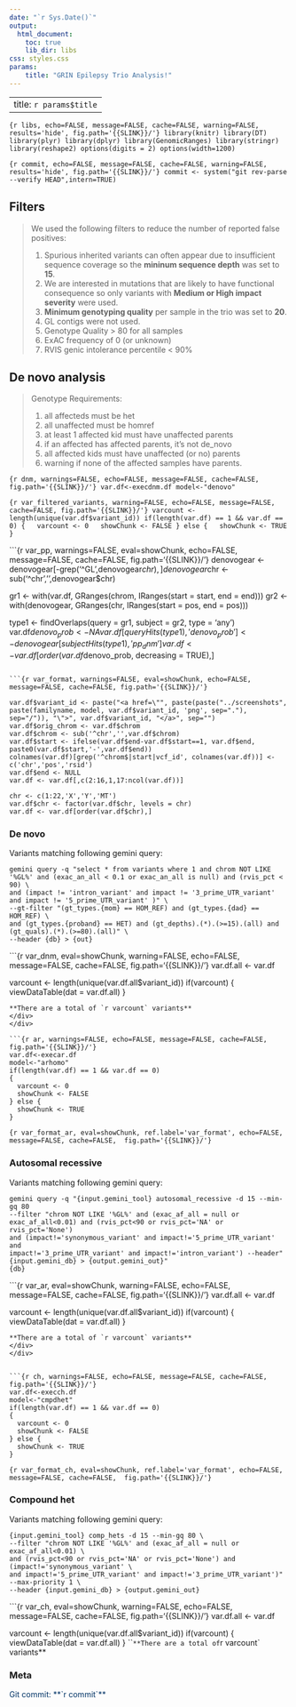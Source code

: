 ```yaml
---
date: "`r Sys.Date()`"
output:
  html_document:
    toc: true
    lib_dir: libs
css: styles.css
params: 
    title: "GRIN Epilepsy Trio Analysis!"
---
```

---
title: `r params$title`
---
```{r libs, echo=FALSE, message=FALSE, cache=FALSE, warning=FALSE, results='hide', fig.path='{{SLINK}}/'}
library(knitr)
library(DT)
library(plyr)
library(dplyr)
library(GenomicRanges)
library(stringr)
library(reshape2)
options(digits = 2)
options(width=1200)
```

```{r commit, echo=FALSE, message=FALSE, cache=FALSE, warning=FALSE, results='hide', fig.path='{{SLINK}}/'}
commit <- system("git rev-parse --verify HEAD",intern=TRUE)
```

## Filters
<blockquote>
We used the following filters to reduce the number of reported false positives:

1. Spurious inherited variants can often appear due to insufficient sequence coverage so the **mininum sequence depth** was set to **15**.
2. We are interested in mutations that are likely to have functional consequence so only variants with **Medium or High impact severity** were used.
3. **Minimum genotyping quality** per sample in the trio was set to **20**.
4. GL contigs were not used.
5. Genotype Quality > 80 for all samples
6. ExAC frequency of 0 (or unknown)
7. RVIS genic intolerance percentile < 90%
</blockquote>

## De novo analysis
<blockquote>
Genotype Requirements:
  
1. all affecteds must be het
2. all unaffected must be homref
3. at least 1 affected kid must have unaffected parents
4. if an affected has affected parents, it’s not de_novo
5. all affected kids must have unaffected (or no) parents
6. warning if none of the affected samples have parents.
</blockquote>

```{r dnm, warnings=FALSE, echo=FALSE, message=FALSE, cache=FALSE, fig.path='{{SLINK}}/'}
var.df<-execdnm.df
model<-"denovo"
```

```{r var_filtered_variants, warning=FALSE, echo=FALSE, message=FALSE, cache=FALSE, fig.path='{{SLINK}}/'}
varcount <- length(unique(var.df$variant_id))
if(length(var.df) == 1 && var.df == 0)
{
  varcount <- 0
  showChunk <- FALSE
} else {
  showChunk <- TRUE
}
```

```{r var_pp, warnings=FALSE, eval=showChunk, echo=FALSE, message=FALSE, cache=FALSE, fig.path='{{SLINK}}/'}
denovogear <- denovogear[-grep('^GL',denovogear$chr),]
denovogear$chr <- sub('^chr','',denovogear$chr)

gr1 <- with(var.df, GRanges(chrom, IRanges(start = start, end = end))) 
gr2 <- with(denovogear, GRanges(chr, IRanges(start = pos, end = pos)))

type1 <- findOverlaps(query = gr1, subject = gr2, type = 'any')
var.df$denovo_prob <- NA
var.df[queryHits(type1),'denovo_prob'] <- denovogear[subjectHits(type1),'pp_dnm']
var.df <- var.df[order(var.df$denovo_prob, decreasing = TRUE),]
```

```{r var_format, warnings=FALSE, eval=showChunk, echo=FALSE, message=FALSE, cache=FALSE, fig.path='{{SLINK}}/'}

var.df$variant_id <- paste("<a href=\"", paste(paste("../screenshots", paste(familyname, model, var.df$variant_id, 'png', sep="."), sep="/")), "\">", var.df$variant_id, "</a>", sep="")
var.df$orig_chrom <- var.df$chrom
var.df$chrom <- sub('^chr','',var.df$chrom)
var.df$start <- ifelse(var.df$end-var.df$start==1, var.df$end, paste0(var.df$start,'-',var.df$end))
colnames(var.df)[grep('^chrom$|start|vcf_id', colnames(var.df))] <- c('chr','pos','rsid')
var.df$end <- NULL
var.df <- var.df[,c(2:16,1,17:ncol(var.df))]

chr <- c(1:22,'X','Y','MT')
var.df$chr <- factor(var.df$chr, levels = chr)
var.df <- var.df[order(var.df$chr),]
```


<div class="panel panel-default">
<div class="panel-heading">
<h3 class="panel-title">De novo</h3>
</div>
<div class="panel-body">
Variants matching following gemini query:
```
gemini query -q "select * from variants where 1 and chrom NOT LIKE '%GL%' and (exac_an_all < 0.1 or exac_an_all is null) and (rvis_pct < 90) \
and (impact != 'intron_variant' and impact != '3_prime_UTR_variant' and impact != '5_prime_UTR_variant' )" \
--gt-filter "(gt_types.{mom} == HOM_REF) and (gt_types.{dad} == HOM_REF) \
and (gt_types.{proband} == HET) and (gt_depths).(*).(>=15).(all) and (gt_quals).(*).(>=80).(all)" \
--header {db} > {out}
```

```{r var_dnm, eval=showChunk, warning=FALSE, echo=FALSE, message=FALSE, cache=FALSE,  fig.path='{{SLINK}}/'}
var.df.all <- var.df

varcount <- length(unique(var.df.all$variant_id))
if(varcount)
{
  viewDataTable(dat = var.df.all)
}
```
**There are a total of `r varcount` variants**
</div>
</div>

```{r ar, warnings=FALSE, echo=FALSE, message=FALSE, cache=FALSE, fig.path='{{SLINK}}/'}
var.df<-execar.df
model<-"arhomo"
if(length(var.df) == 1 && var.df == 0)
{
  varcount <- 0
  showChunk <- FALSE
} else {
  showChunk <- TRUE
}
```
```{r var_format_ar, eval=showChunk, ref.label='var_format', echo=FALSE, message=FALSE, cache=FALSE,  fig.path='{{SLINK}}/'}
```

<div class="panel panel-default">
<div class="panel-heading">
<h3 class="panel-title">Autosomal recessive</h3>
</div>
<div class="panel-body">
Variants matching following gemini query:
```
gemini query -q "{input.gemini_tool} autosomal_recessive -d 15 --min-gq 80  
--filter "chrom NOT LIKE '%GL%' and (exac_af_all = null or
exac_af_all<0.01) and (rvis_pct<90 or rvis_pct='NA' or rvis_pct='None')
and (impact!='synonymous_variant' and impact!='5_prime_UTR_variant' and
impact!='3_prime_UTR_variant' and impact!='intron_variant') --header"
{input.gemini_db} > {output.gemini_out}"
{db}
```

```{r var_ar, eval=showChunk, warning=FALSE, echo=FALSE, message=FALSE, cache=FALSE,  fig.path='{{SLINK}}/'}
var.df.all <- var.df

varcount <- length(unique(var.df.all$variant_id))
if(varcount)
{
  viewDataTable(dat = var.df.all)
}
```
**There are a total of `r varcount` variants**
</div>
</div>


```{r ch, warnings=FALSE, echo=FALSE, message=FALSE, cache=FALSE, fig.path='{{SLINK}}/'}
var.df<-execch.df
model<-"cmpdhet"
if(length(var.df) == 1 && var.df == 0)
{
  varcount <- 0
  showChunk <- FALSE
} else {
  showChunk <- TRUE
}
```
```{r var_format_ch, eval=showChunk, ref.label='var_format', echo=FALSE, message=FALSE, cache=FALSE,  fig.path='{{SLINK}}/'}
```


<div class="panel panel-default">
<div class="panel-heading">
<h3 class="panel-title">Compound het</h3>
</div>
<div class="panel-body">
Variants matching following gemini query:
```
{input.gemini_tool} comp_hets -d 15 --min-gq 80 \
--filter "chrom NOT LIKE '%GL%' and (exac_af_all = null or exac_af_all<0.01) \
and (rvis_pct<90 or rvis_pct='NA' or rvis_pct='None') and (impact!='synonymous_variant' \
and impact!='5_prime_UTR_variant' and impact!='3_prime_UTR_variant')" --max-priority 1 \
--header {input.gemini_db} > {output.gemini_out}
```

```{r var_ch, eval=showChunk, warning=FALSE, echo=FALSE, message=FALSE, cache=FALSE,  fig.path='{{SLINK}}/'}
var.df.all <- var.df

varcount <- length(unique(var.df.all$variant_id))
if(varcount)
{
  viewDataTable(dat = var.df.all)
}
```
**There are a total of `r varcount` variants**
</div>
</div>


<div class="panel panel-default">
<div class="panel-heading">
<h3 class="panel-title">Meta</h3>
</div>
<div style="color:#003366;", class="panel-body">
Git commit: **`r commit`**
</div>
</div>
